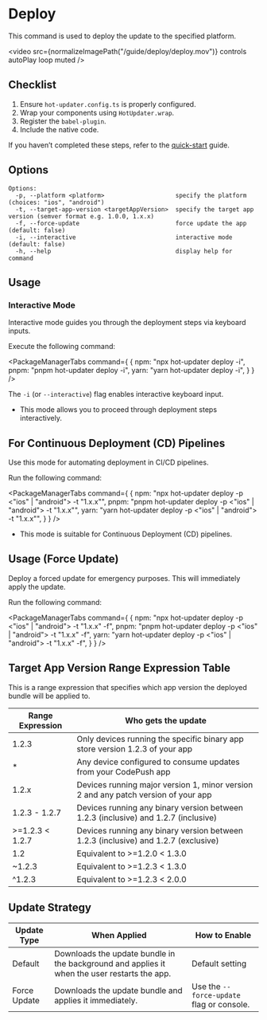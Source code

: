 
# Deploy
This command is used to deploy the update to the specified platform.

<video src={normalizeImagePath("/guide/deploy/deploy.mov")}  controls autoPlay loop muted />

## Checklist
1. Ensure `hot-updater.config.ts` is properly configured.
2. Wrap your components using `HotUpdater.wrap`.
3. Register the `babel-plugin`.
4. Include the native code.

If you haven’t completed these steps, refer to the [quick-start](./getting-started/quick-start-with-supabase.mdx) guide.

## Options

```
Options:
  -p, --platform <platform>                    specify the platform (choices: "ios", "android")
  -t, --target-app-version <targetAppVersion>  specify the target app version (semver format e.g. 1.0.0, 1.x.x)
  -f, --force-update                           force update the app (default: false)
  -i, --interactive                            interactive mode (default: false)
  -h, --help                                   display help for command
```

## Usage

### Interactive Mode

Interactive mode guides you through the deployment steps via keyboard inputs.

Execute the following command:

<PackageManagerTabs command={
  {
    npm: "npx hot-updater deploy -i",
    pnpm: "pnpm hot-updater deploy -i",
    yarn: "yarn hot-updater deploy -i",
  }
} />

The `-i` (or `--interactive`) flag enables interactive keyboard input.
- This mode allows you to proceed through deployment steps interactively.

## For Continuous Deployment (CD) Pipelines

Use this mode for automating deployment in CI/CD pipelines.

Run the following command:

<PackageManagerTabs command={
  {
    npm: "npx hot-updater deploy -p <\"ios\" | \"android\"> -t \"1.x.x\"",
    pnpm: "pnpm hot-updater deploy -p <\"ios\" | \"android\"> -t \"1.x.x\"",
    yarn: "yarn hot-updater deploy -p <\"ios\" | \"android\"> -t \"1.x.x\"",
  }
} />

- This mode is suitable for Continuous Deployment (CD) pipelines.

## Usage (Force Update)

Deploy a forced update for emergency purposes. This will immediately apply the update.

Run the following command:

<PackageManagerTabs command={
  {
    npm: "npx hot-updater deploy -p <\"ios\" | \"android\"> -t \"1.x.x\" -f",
    pnpm: "pnpm hot-updater deploy -p <\"ios\" | \"android\"> -t \"1.x.x\" -f",
    yarn: "yarn hot-updater deploy -p <\"ios\" | \"android\"> -t \"1.x.x\" -f",
  }
} />



## Target App Version Range Expression Table

This is a range expression that specifies which app version the deployed bundle will be applied to.

| Range Expression | Who gets the update |
| --- | --- |
| 1.2.3 | Only devices running the specific binary app store version 1.2.3 of your app |
| * | Any device configured to consume updates from your CodePush app |
| 1.2.x | Devices running major version 1, minor version 2 and any patch version of your app |
| 1.2.3 - 1.2.7 | Devices running any binary version between 1.2.3 (inclusive) and 1.2.7 (inclusive) |
| >=1.2.3 < 1.2.7 | Devices running any binary version between 1.2.3 (inclusive) and 1.2.7 (exclusive) |
| 1.2 | Equivalent to >=1.2.0 < 1.3.0 |
| ~1.2.3 | Equivalent to >=1.2.3 < 1.3.0 |
| ^1.2.3 | Equivalent to >=1.2.3 < 2.0.0 |

## Update Strategy

| Update Type   | When Applied                                              | How to Enable                              |
|---------------|----------------------------------------------------------|-------------------------------------------|
| Default       | Downloads the update bundle in the background and applies it when the user restarts the app. | Default setting                           |
| Force Update  | Downloads the update bundle and applies it immediately.   | Use the `--force-update` flag or console. |